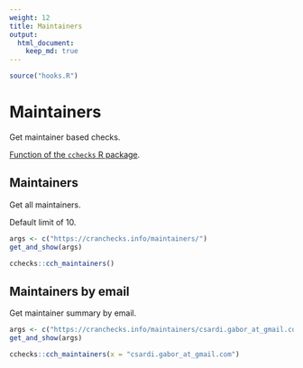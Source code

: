 ```yaml
---
weight: 12
title: Maintainers
output: 
  html_document:
    keep_md: true
---
```


```r
source("hooks.R")
```

# Maintainers

Get maintainer based checks.

[Function of the `cchecks` R package](https://docs.ropensci.org/cchecks/reference/cch_maintainers.html).

## Maintainers

Get all maintainers.

Default limit of 10.

```r
args <- c("https://cranchecks.info/maintainers/")
get_and_show(args)
```

```r
cchecks::cch_maintainers()
```

## Maintainers by email

Get maintainer summary by email.

```r
args <- c("https://cranchecks.info/maintainers/csardi.gabor_at_gmail.com")
get_and_show(args)
```

```r
cchecks::cch_maintainers(x = "csardi.gabor_at_gmail.com")
```